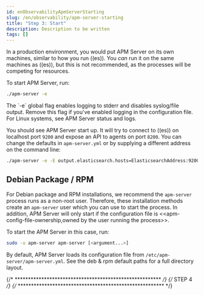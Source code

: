 ```yaml
---
id: enObservabilityApmServerStarting
slug: /en/observability/apm-server-starting
title: "Step 3: Start"
description: Description to be written
tags: []
---
```


<div id="apm-server-starting"></div>

In a production environment, you would put APM Server on its own machines,
similar to how you run ((es)).
You _can_ run it on the same machines as ((es)), but this is not recommended,
as the processes will be competing for resources.

To start APM Server, run:

```bash
./apm-server -e
```

<DocCallOut title="Note">
The `-e` <DocLink id="enObservabilityApmCommandLineOptions" section="global-flags">global flag</DocLink> enables logging to stderr and disables syslog/file output.
Remove this flag if you've enabled logging in the configuration file.
For Linux systems, see <DocLink id="enObservabilityApmRunningWithSystemd">APM Server status and logs</DocLink>.
</DocCallOut>

You should see APM Server start up.
It will try to connect to ((es)) on localhost port `9200` and expose an API to agents on port `8200`.
You can change the defaults in `apm-server.yml` or by supplying a different address on the command line:

```bash
./apm-server -e -E output.elasticsearch.hosts=ElasticsearchAddress:9200 -E apm-server.host=localhost:8200
```

<div id="apm-running-deb-rpm"></div>

## Debian Package / RPM

For Debian package and RPM installations, we recommend the `apm-server` process runs as a non-root user.
Therefore, these installation methods create an `apm-server` user which you can use to start the process.
In addition, APM Server will only start if the configuration file is
\<\<apm-config-file-ownership,owned by the user running the process>>.

To start the APM Server in this case, run:

```bash
sudo -u apm-server apm-server [<argument...>]
```

By default, APM Server loads its configuration file from `/etc/apm-server/apm-server.yml`.
See the <DocLink id="enObservabilityApmDirectoryLayout">deb & rpm default paths</DocLink> for a full directory layout.

{/* ******************************************************* */}
{/* STEP 4 */}
{/* ******************************************************* */}

